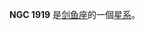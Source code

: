 {{NGCInfoBox|NGCID=NGC 1919|發現者=約翰·弗里德里希·威廉·赫歇爾|發現日期=1837年1月3日|其他編號=ESO 85-SC73|曆元=J2000.0|赤經=5時20分18秒
|赤緯=-66°53'20"|星座=剑鱼座|星體=星系|星等=|表面亮度=|藍等=}}

'''NGC 1919''' 是[[剑鱼座|剑鱼座]]的一個[[星系|星系]]。

{{NGCReference|1919}}
{{Catalogs|NGC=1919}}